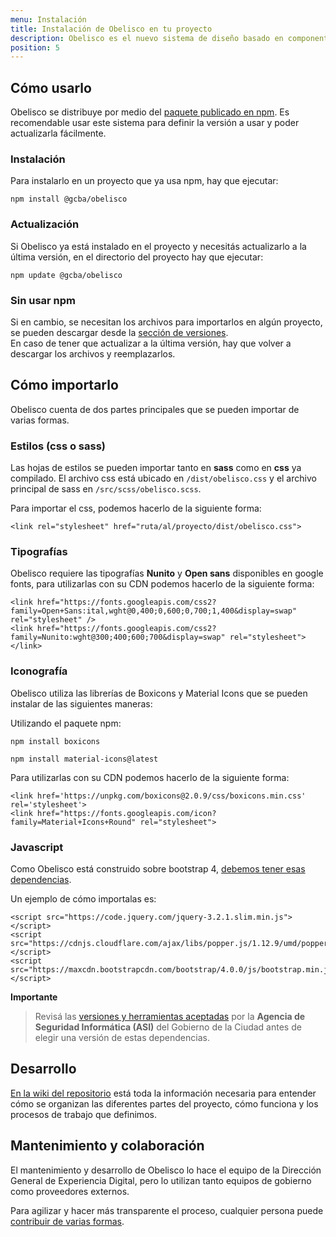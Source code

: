 ```yaml
---
menu: Instalación
title: Instalación de Obelisco en tu proyecto
description: Obelisco es el nuevo sistema de diseño basado en componentes para los productos digitales de la ciudad de Buenos Aires. Fue creado para reemplazar BAstrap.
position: 5
---
```




## Cómo usarlo

Obelisco se distribuye por medio del [paquete publicado en npm](https://www.npmjs.com/package/@gcba/obelisco).
Es recomendable usar este sistema para definir la versión a usar y poder actualizarla fácilmente.

### Instalación

Para instalarlo en un proyecto que ya usa npm, hay que ejecutar:
```
npm install @gcba/obelisco
```

### Actualización

Si Obelisco ya está instalado en el proyecto y necesitás actualizarlo a la última versión, en el directorio del proyecto hay que ejecutar:
```
npm update @gcba/obelisco
```

### Sin usar npm

Si en cambio, se necesitan los archivos para importarlos en algún proyecto, se pueden descargar desde la [sección de versiones](https://github.com/gcba/Obelisco/releases).  
En caso de tener que actualizar a la última versión, hay que volver a descargar los archivos y reemplazarlos.

## Cómo importarlo

Obelisco cuenta de dos partes principales que se pueden importar de varias formas.

### Estilos (css o sass)

Las hojas de estilos se pueden importar tanto en **sass** como en **css** ya compilado.
El archivo css está ubicado en `/dist/obelisco.css` y el archivo principal de sass en `/src/scss/obelisco.scss`.

Para importar el css, podemos hacerlo de la siguiente forma:
```
<link rel="stylesheet" href="ruta/al/proyecto/dist/obelisco.css">
```
 
### Tipografías

Obelisco requiere las tipografías **Nunito** y **Open sans** disponibles en google fonts, para utilizarlas con su CDN podemos hacerlo de la siguiente forma:
```
<link href="https://fonts.googleapis.com/css2?family=Open+Sans:ital,wght@0,400;0,600;0,700;1,400&display=swap" rel="stylesheet" />
<link href="https://fonts.googleapis.com/css2?family=Nunito:wght@300;400;600;700&display=swap" rel="stylesheet"></link>
```

### Iconografía

Obelisco utiliza las librerías de Boxicons y Material Icons que se pueden instalar de las siguientes maneras:

Utilizando el paquete npm:

```
npm install boxicons
```
```
npm install material-icons@latest
```

Para utilizarlas con su CDN podemos hacerlo de la siguiente forma:

```
<link href='https://unpkg.com/boxicons@2.0.9/css/boxicons.min.css' rel='stylesheet'>
<link href="https://fonts.googleapis.com/icon?family=Material+Icons+Round" rel="stylesheet">
```

### Javascript

Como Obelisco está construido sobre bootstrap 4, [debemos tener esas dependencias](https://getbootstrap.com/docs/4.6/getting-started/introduction/#js).

Un ejemplo de cómo importalas es:
```
<script src="https://code.jquery.com/jquery-3.2.1.slim.min.js"></script>
<script src="https://cdnjs.cloudflare.com/ajax/libs/popper.js/1.12.9/umd/popper.min.js"></script>
<script src="https://maxcdn.bootstrapcdn.com/bootstrap/4.0.0/js/bootstrap.min.js"></script>
``` 

**Importante**
> Revisá las [versiones y herramientas aceptadas](https://asijira-confluence.buenosaires.gob.ar/display/ASI/Versiones++y+Herramientas+aceptadas+por+la+ASI) por la **Agencia de Seguridad Informática (ASI)** del Gobierno de la Ciudad antes de elegir una versión de estas dependencias.

## Desarrollo

[En la wiki del repositorio](https://github.com/gcba/Obelisco/wiki) está toda la información necesaria para entender cómo se organizan las diferentes partes del proyecto, cómo funciona y los procesos de trabajo que definimos.


## Mantenimiento y colaboración

El mantenimiento y desarrollo de Obelisco lo hace el equipo de la Dirección General de Experiencia Digital, pero lo utilizan tanto equipos de gobierno como proveedores externos.

Para agilizar y hacer más transparente el proceso, cualquier persona puede [contribuir de varias formas](https://github.com/gcba/Obelisco/blob/master/CONTRIBUTING.md).